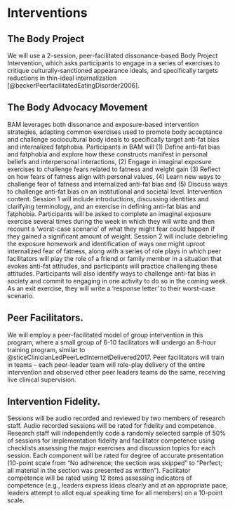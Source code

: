 # Interventions

## The Body Project
We will use a 2-session, peer-facilitated dissonance-based Body Project Intervention, which asks participants to engage in a series of exercises to critique culturally-sanctioned appearance ideals, and specifically targets reductions in thin-ideal internalization [@beckerPeerfacilitatedEatingDisorder2006].

## The Body Advocacy Movement
BAM leverages both dissonance and exposure-based intervention strategies, adapting common exercises used to promote body acceptance and challenge sociocultural body ideals to specifically target anti-fat bias and internalized fatphobia. Participants in BAM will (1) Define anti-fat bias and fatphobia and explore how these constructs manifest in personal beliefs and interpersonal interactions, (2) Engage in imaginal exposure exercises to challenge fears related to fatness and weight gain (3) Reflect on how fears of fatness align with personal values, (4) Learn new ways to challenge fear of fatness and internalized anti-fat bias and (5) Discuss ways to challenge anti-fat bias on an institutional and societal level. Intervention content. Session 1 will include introductions, discussing identities and clarifying terminology, and an exercise in defining anti-fat bias and fatphobia. Participants will be asked to complete an imaginal exposure exercise several times during the week in which they will write and then recount a ‘worst-case scenario’ of what they might fear could happen if they gained a significant amount of weight. Session 2 will include debriefing the exposure homework and identification of ways one might uproot internalized fear of fatness, along with a series of role plays in which peer facilitators will play the role of a friend or family member in a situation that evokes anti-fat attitudes, and participants will practice challenging these attitudes. Participants will also identify ways to challenge anti-fat bias in society and commit to engaging in one activity to do so in the coming week. As an exit exercise, they will  write a ‘response letter’ to their worst-case scenario. 

## Peer Facilitators. 
We will employ a peer-facilitated model of group intervention in this program, where a small group of 6-10 facilitators will undergo an 8-hour training program, similar to @sticeClinicianLedPeerLedInternetDelivered2017. Peer facilitators will train in teams – each peer-leader team will role-play delivery of the entire intervention and observed other peer leaders teams do the same, receiving live clinical supervision. 


## Intervention Fidelity.
Sessions will be audio recorded and reviewed by two members of research staff. Audio recorded sessions will be rated for fidelity and competence. Research staff will independently code a randomly selected sample of 50% of sessions for implementation fidelity and facilitator competence using checklists assessing the major exercises and discussion topics for each session. Each component will be rated for degree of accurate presentation (10-point scale from “No adherence; the section was skipped” to “Perfect; all material in the section was presented as written”). Facilitator competence will be rated using 12 items assessing indicators of competence (e.g., leaders express ideas clearly and at an appropriate pace, leaders attempt to allot equal speaking time for all members) on a 10-point scale. 

